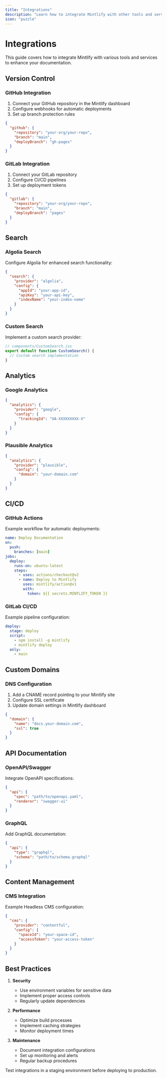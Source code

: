 ```yaml
---
title: "Integrations"
description: "Learn how to integrate Mintlify with other tools and services"
icon: "puzzle"
---
```


# Integrations

This guide covers how to integrate Mintlify with various tools and services to enhance your documentation.

## Version Control

### GitHub Integration

1. Connect your GitHub repository in the Mintlify dashboard
2. Configure webhooks for automatic deployments
3. Set up branch protection rules

```json
{
  "github": {
    "repository": "your-org/your-repo",
    "branch": "main",
    "deployBranch": "gh-pages"
  }
}
```

### GitLab Integration

1. Connect your GitLab repository
2. Configure CI/CD pipelines
3. Set up deployment tokens

```json
{
  "gitlab": {
    "repository": "your-org/your-repo",
    "branch": "main",
    "deployBranch": "pages"
  }
}
```

## Search

### Algolia Search

Configure Algolia for enhanced search functionality:

```json
{
  "search": {
    "provider": "algolia",
    "config": {
      "appId": "your-app-id",
      "apiKey": "your-api-key",
      "indexName": "your-index-name"
    }
  }
}
```

### Custom Search

Implement a custom search provider:

```javascript
// components/CustomSearch.jsx
export default function CustomSearch() {
  // Custom search implementation
}
```

## Analytics

### Google Analytics

```json
{
  "analytics": {
    "provider": "google",
    "config": {
      "trackingId": "UA-XXXXXXXXX-X"
    }
  }
}
```

### Plausible Analytics

```json
{
  "analytics": {
    "provider": "plausible",
    "config": {
      "domain": "your-domain.com"
    }
  }
}
```

## CI/CD

### GitHub Actions

Example workflow for automatic deployments:

```yaml
name: Deploy Documentation
on:
  push:
    branches: [main]
jobs:
  deploy:
    runs-on: ubuntu-latest
    steps:
      - uses: actions/checkout@v2
      - name: Deploy to Mintlify
        uses: mintlify/action@v1
        with:
          token: ${{ secrets.MINTLIFY_TOKEN }}
```

### GitLab CI/CD

Example pipeline configuration:

```yaml
deploy:
  stage: deploy
  script:
    - npm install -g mintlify
    - mintlify deploy
  only:
    - main
```

## Custom Domains

### DNS Configuration

1. Add a CNAME record pointing to your Mintlify site
2. Configure SSL certificate
3. Update domain settings in Mintlify dashboard

```json
{
  "domain": {
    "name": "docs.your-domain.com",
    "ssl": true
  }
}
```

## API Documentation

### OpenAPI/Swagger

Integrate OpenAPI specifications:

```json
{
  "api": {
    "spec": "path/to/openapi.yaml",
    "renderer": "swagger-ui"
  }
}
```

### GraphQL

Add GraphQL documentation:

```json
{
  "api": {
    "type": "graphql",
    "schema": "path/to/schema.graphql"
  }
}
```

## Content Management

### CMS Integration

Example Headless CMS configuration:

```json
{
  "cms": {
    "provider": "contentful",
    "config": {
      "spaceId": "your-space-id",
      "accessToken": "your-access-token"
    }
  }
}
```

## Best Practices

1. **Security**
   - Use environment variables for sensitive data
   - Implement proper access controls
   - Regularly update dependencies

2. **Performance**
   - Optimize build processes
   - Implement caching strategies
   - Monitor deployment times

3. **Maintenance**
   - Document integration configurations
   - Set up monitoring and alerts
   - Regular backup procedures

<Tip>
Test integrations in a staging environment before deploying to production.
</Tip> 